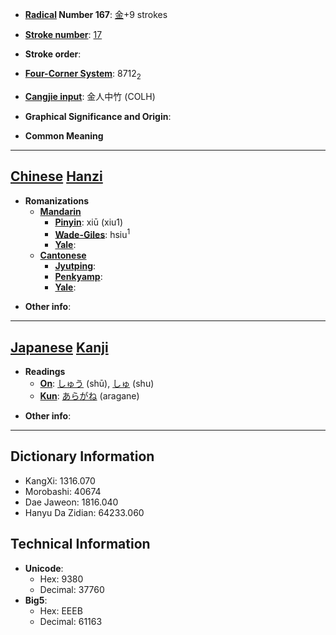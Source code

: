 * '''[[Wiktionary:Chinese radical index| Radical]] Number 167''': [[Wiktionary:Chinese radical index 金|金]]+9 strokes

* '''[[Wiktionary:Chinese total strokes index|Stroke number]]''': [[Wiktionary:Chinese total strokes index 17|17]]

* '''Stroke order''': 

* '''[[Wiktionary:Chinese four corner index|Four-Corner System]]''': 8712<sub>2</sub>

* '''[[Wiktionary:Chinese Cangjie index|Cangjie input]]''': 金人中竹 (COLH)

* '''Graphical Significance and Origin''': 

* '''Common Meaning'''

----

== [[Chinese]] [[Hanzi]] ==

* '''Romanizations'''
** '''[[Mandarin]]'''
*** '''[[Pinyin]]''': xiū (xiu1)
*** '''[[Wade-Giles]]''': hsiu<sup>1</sup>
*** '''[[Yale]]''': 
** '''[[Cantonese]]'''
*** '''[[Jyutping]]''':
*** '''[[Penkyamp]]''': 
*** '''[[Yale]]''': 

* '''Other info''': 

----

== [[Japanese]] [[Kanji]] ==

* '''Readings'''
** '''[[On]]''': [[しゅう]] (shū), [[しゅ]] (shu)
** '''[[Kun]]''': [[あらがね]] (aragane)

* '''Other info''':  

----

== Dictionary Information ==

* KangXi: 1316.070
* Morobashi: 40674
* Dae Jaweon: 1816.040
* Hanyu Da Zidian: 64233.060

== Technical Information ==

* '''Unicode''':
** Hex: 9380
** Decimal: 37760
* '''Big5''':
** Hex: EEEB
** Decimal: 61163